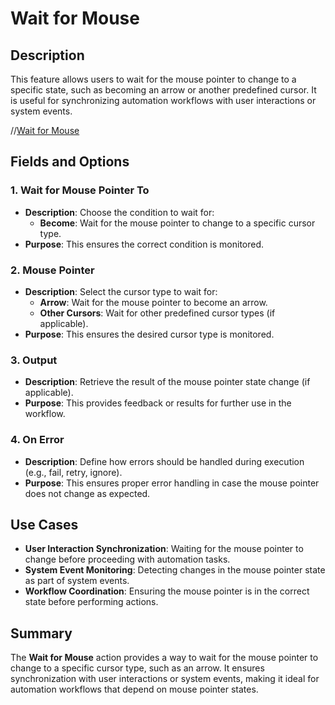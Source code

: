 # Wait for Mouse  

## Description

This feature allows users to wait for the mouse pointer to change to a specific state, such as becoming an arrow or another predefined cursor. It is useful for synchronizing automation workflows with user interactions or system events.  

//[Wait for Mouse](../../assets/mouse-and-keyboard/wait-for-mouse.png)  

## Fields and Options  

### 1. **Wait for Mouse Pointer To** 

- **Description**: Choose the condition to wait for:  
  - **Become**: Wait for the mouse pointer to change to a specific cursor type.  
- **Purpose**: This ensures the correct condition is monitored.  

### 2. **Mouse Pointer** 

- **Description**: Select the cursor type to wait for:  
  - **Arrow**: Wait for the mouse pointer to become an arrow.  
  - **Other Cursors**: Wait for other predefined cursor types (if applicable).  
- **Purpose**: This ensures the desired cursor type is monitored.  

### 3. **Output** 

- **Description**: Retrieve the result of the mouse pointer state change (if applicable).  
- **Purpose**: This provides feedback or results for further use in the workflow.  

### 4. **On Error**

- **Description**: Define how errors should be handled during execution (e.g., fail, retry, ignore).  
- **Purpose**: This ensures proper error handling in case the mouse pointer does not change as expected.

## Use Cases

- **User Interaction Synchronization**: Waiting for the mouse pointer to change before proceeding with automation tasks.  
- **System Event Monitoring**: Detecting changes in the mouse pointer state as part of system events.  
- **Workflow Coordination**: Ensuring the mouse pointer is in the correct state before performing actions.  

## Summary

The **Wait for Mouse** action provides a way to wait for the mouse pointer to change to a specific cursor type, such as an arrow. It ensures synchronization with user interactions or system events, making it ideal for automation workflows that depend on mouse pointer states.